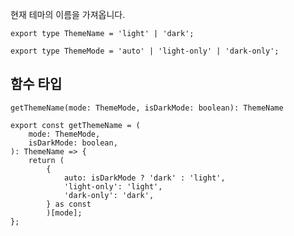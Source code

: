 

현재 테마의 이름을 가져옵니다.

`export type ThemeName = 'light' | 'dark';`

`export type ThemeMode = 'auto' | 'light-only' | 'dark-only';`

## 함수 타입
`
getThemeName(mode: ThemeMode, isDarkMode: boolean): ThemeName
`

```tsx
export const getThemeName = (
    mode: ThemeMode,
    isDarkMode: boolean,
): ThemeName => {
    return (
        {
            auto: isDarkMode ? 'dark' : 'light',
            'light-only': 'light',
            'dark-only': 'dark',
        } as const
        )[mode];
};
```
